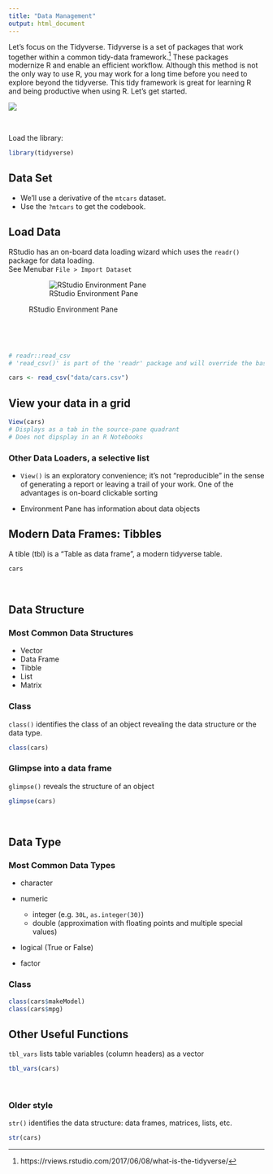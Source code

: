 ```yaml
---
title: "Data Management"
output: html_document
---
```


Let's focus on the Tidyverse.  Tidyverse is a set of packages that work together within a common tidy-data framework.^[https://rviews.rstudio.com/2017/06/08/what-is-the-tidyverse/]  These packages modernize R and enable an efficient workflow.  Although this method is not the only way to use R, you may work for a long time before you need to explore beyond the tidyverse.  This tidy framework is great for learning R and being productive when using R.  Let's get started.

![](https://rviews.rstudio.com/post/2017-06-09-What-is-the-tidyverse_files/tidyverse1.png)

&nbsp; 

Load the library:  

```r
library(tidyverse)
```

## Data Set

- We'll use a derivative of the `mtcars` dataset.  
- Use the `?mtcars` to get the codebook.

## Load Data

RStudio has an on-board data loading wizard which uses the `readr()` package for data loading.  
See Menubar `File > Import Dataset`

<figure>![RStudio Environment Pane](images/import_data.png "Environment Pane")<figcaption>RStudio Environment Pane</figcaption></figure>

&nbsp;

&nbsp;

```r
# readr::read_csv
# 'read_csv()' is part of the 'readr' package and will override the base-R default of converting characters as factors.  https://cran.r-project.org/web/packages/readr/README.html

cars <- read_csv("data/cars.csv")
```

## View your data in a grid

```r
View(cars)
# Displays as a tab in the source-pane quadrant
# Does not dipsplay in an R Notebooks
```

### Other Data Loaders, a selective list

- `View()` is an exploratory convenience; it's not "reproducible" in the sense of generating a report or leaving a trail of your work.  One of the advantages is on-board clickable sorting

- Environment Pane has information about data objects


## Modern Data Frames: Tibbles

A tible (tbl) is a "Table as data frame", a modern tidyverse table.

```r
cars 
```

&nbsp;

## Data Structure

### Most Common Data Structures

- Vector
- Data Frame
- Tibble
- List
- Matrix

### Class

`class()` identifies the class of an object revealing the data structure or the data type.

```r
class(cars)
```

### Glimpse into a data frame

`glimpse()` reveals the structure of an object

```r
glimpse(cars)
```

&nbsp;

## Data Type

### Most Common Data Types

- character
- numeric

    - integer (e.g. `30L`, `as.integer(30)`)
    - double (approximation with floating points and multiple special values)
    
- logical (True or False)
- factor

### Class

```r
class(cars$makeModel)
class(cars$mpg)


```


## Other Useful Functions

`tbl_vars` lists table variables (column headers) as a vector

```r
tbl_vars(cars)
```

&nbsp;

### Older style 

`str()` identifies the data structure:  data frames, matrices, lists, etc.

```r
str(cars)
```

